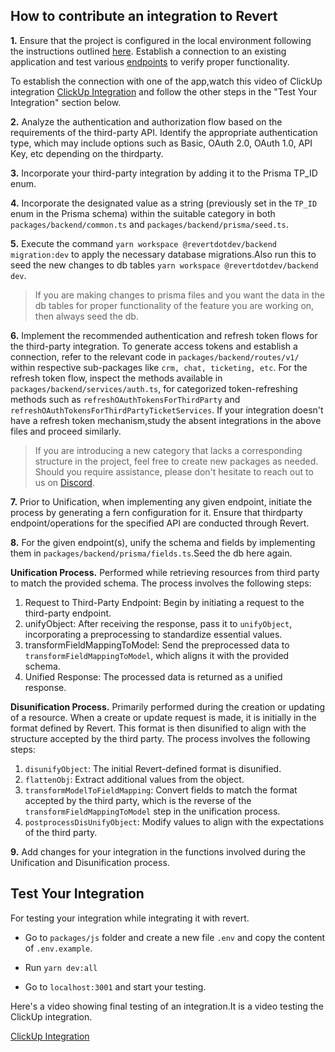 ## How to contribute an integration to Revert

**1.** Ensure that the project is configured in the local environment following the instructions outlined [here](https://github.com/revertinc/revert/blob/main/CONTRIBUTING.md). Establish a connection to an existing application and test various [endpoints](https://docs.revert.dev/api-reference) to verify proper functionality.

To establish the connection with one of the app,watch this video of ClickUp integration [ClickUp Integration](https://www.loom.com/share/1d8947425bcc49af89f210555a50f441?sid=51ad2d45-514a-4536-ac62-772a069cb4a7) and follow the other steps in the "Test Your Integration" section below.

**2.** Analyze the authentication and authorization flow based on the requirements of the third-party API. Identify the appropriate authentication type, which may include options such as Basic, OAuth 2.0, OAuth 1.0, API Key, etc depending on the thirdparty.

**3.** Incorporate your third-party integration by adding it to the Prisma TP_ID enum.

**4.** Incorporate the designated value as a string (previously set in the `TP_ID` enum in the Prisma schema) within the suitable category in both `packages/backend/common.ts` and `packages/backend/prisma/seed.ts`.

**5.** Execute the command `yarn workspace @revertdotdev/backend migration:dev` to apply the necessary database migrations.Also run this to seed the new changes to db tables `yarn workspace @revertdotdev/backend dev`.

> If you are making changes to prisma files and you want the data in the db tables for proper functionality of the feature you are working on, then always seed the db.

**6.** Implement the recommended authentication and refresh token flows for the third-party integration. To generate access tokens and establish a connection, refer to the relevant code in `packages/backend/routes/v1/` within respective sub-packages like `crm, chat, ticketing, etc`. For the refresh token flow, inspect the methods available in `packages/backend/services/auth.ts`, for categorized token-refreshing methods such as `refreshOAuthTokensForThirdParty` and `refreshOAuthTokensForThirdPartyTicketServices`.
If your integration doesn't have a refresh token mechanism,study the absent integrations in the above files and proceed similarly.

> If you are introducing a new category that lacks a corresponding structure in the project, feel free to create new packages as needed. Should you require assistance, please don't hesitate to reach out to us on [Discord](<(https://discord.gg/q5K5cRhymW)>).

**7.** Prior to Unification, when implementing any given endpoint, initiate the process by generating a fern configuration for it. Ensure that thirdparty endpoint/operations for the specified API are conducted through Revert.

**8.** For the given endpoint(s), unify the schema and fields by implementing them in `packages/backend/prisma/fields.ts`.Seed the db here again.

**Unification Process.** Performed while retrieving resources from third party to match the provided schema. The process involves the following steps:

1. Request to Third-Party Endpoint: Begin by initiating a request to the third-party endpoint.
2. unifyObject: After receiving the response, pass it to `unifyObject`, incorporating a preprocessing to standardize essential values.
3. transformFieldMappingToModel: Send the preprocessed data to `transformFieldMappingToModel`, which aligns it with the provided schema.
4. Unified Response: The processed data is returned as a unified response.

**Disunification Process.** Primarily performed during the creation or updating of a resource. When a create or update request is made, it is initially in the format defined by Revert. This format is then disunified to align with the structure accepted by the third party. The process involves the following steps:

1. `disunifyObject`: The initial Revert-defined format is disunified.
2. `flattenObj`: Extract additional values from the object.
3. `transformModelToFieldMapping`: Convert fields to match the format accepted by the third party, which is the reverse of the `transformFieldMappingToModel` step in the unification process.
4. `postprocessDisUnifyObject`: Modify values to align with the expectations of the third party.

**9.** Add changes for your integration in the functions involved during the Unification and Disunification process.

## Test Your Integration

For testing your integration while integrating it with revert.

-   Go to `packages/js` folder and create a new file `.env` and copy the content of `.env.example`.

-   Run `yarn dev:all`

-   Go to `localhost:3001` and start your testing.

Here's a video showing final testing of an integration.It is a video testing the ClickUp integration.

[ClickUp Integration](https://www.loom.com/share/1d8947425bcc49af89f210555a50f441?sid=51ad2d45-514a-4536-ac62-772a069cb4a7)
